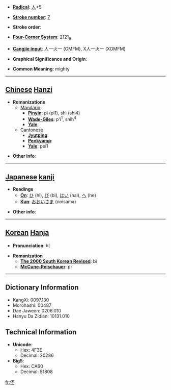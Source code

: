 * '''[[Wiktionary:Chinese radical index| Radical]]''': [[Wiktionary:Chinese radical index 人|人]]+5

* '''[[Wiktionary:Chinese total strokes index|Stroke number]]''': [[Wiktionary:Chinese total strokes index 7|7]]

* '''Stroke order''': 

* '''[[Wiktionary:Chinese four corner index|Four-Corner System]]''': 2121<sub>9</sub>

* '''[[Wiktionary:Chinese Cangjie index|Cangjie input]]''': 人一火一 (OMFM), X人一火一 (XOMFM)

* '''Graphical Significance and Origin''': 

* '''Common Meaning''': mighty

----

== [[Chinese]] [[Hanzi]] ==

* '''Romanizations'''
** [[Mandarin]]:
*** '''[[Pinyin]]''': pī (pi1), shì (shi4)
*** '''[[Wade-Giles]]''': p'i<sup>1</sup>, shih<sup>4</sup>
*** '''[[Yale]]''': 
**[[Cantonese]]
***'''[[Jyutping]]''':
***'''[[Penkyamp]]''': 
***'''[[Yale]]''': pei1

* '''Other info''': 

----

== [[Japanese]] [[kanji]] ==

* '''Readings'''
** '''[[On]]''': [[ひ]] (hi), [[び]] (bi), [[はい]] (hai), [[へ]] (he)
** '''[[Kun]]''': [[おおいさま]] (ooisama)

* '''Other info''':  

----

== [[Korean]] [[Hanja]] ==

* '''Pronunciation''': 비

* '''Romanization'''
** '''[[The 2000 South Korean Revised Romanization|The 2000 South Korean Revised]]''': bi
** '''[[McCune-Reischauer]]''': pi

----

== Dictionary Information ==

* KangXi: 0097.130
* Morohashi: 00487
* Dae Jaweon: 0206.010
* Hanyu Da Zidian: 10131.010

== Technical Information ==

* '''Unicode''':
** Hex: 4F3E
** Decimal: 20286
* '''Big5''':
** Hex: CA60
** Decimal: 51808
[[fr:伾]]